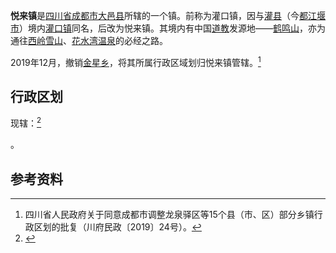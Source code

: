 {{中国乡级行政区
|景观照片文件名       = 
|景观照片描述 = 
|政府驻地 = 惠通街52号
}}
'''悦来镇'''是[[四川省|四川省]][[成都市|成都市]][[大邑县|大邑县]]所辖的一个镇。前称为灌口镇，因与[[灌县|灌县]]（今[[都江堰市|都江堰市]]）境内[[灌口镇|灌口镇]]同名，后改为悦来镇。其境内有中国[[道教|道教]]发源地——[[鹤鸣山|鹤鸣山]]，亦为通往[[西岭雪山|西岭雪山]]、[[花水湾温泉|花水湾温泉]]的必经之路。

2019年12月，撤销[[金星乡|金星乡]]，将其所属行政区域划归悦来镇管辖。<ref>四川省人民政府关于同意成都市调整龙泉驿区等15个县（市、区）部分乡镇行政区划的批复（川府民政〔2019〕24号）。</ref>

==行政区划==
现辖：<ref>{{PRC admin/ref sgc|51/01/29/104/000}}</ref>

{{PRC admin/children|51/01/29/104/000}}。

==参考资料==
{{reflist}}

{{PRC admin/navcat|51/01/29/104/000}}